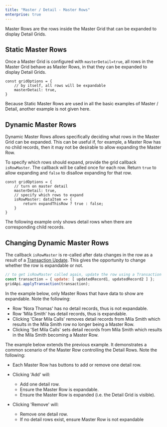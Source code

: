 ```yaml
---
title: "Master / Detail - Master Rows"
enterprise: true
---
```


Master Rows are the rows inside the Master Grid that can be expanded to display Detail Grids.

## Static Master Rows

Once a Master Grid is configured with `masterDetail=true`, all rows in the Master Grid behave as Master Rows, in that they can be expanded to display Detail Grids.

```
const gridOptions = {
    // by itself, all rows will be expandable
    masterDetail: true,
}
```

Because Static Master Rows are used in all the basic examples of Master / Detail, another example is not given here.

## Dynamic Master Rows

Dynamic Master Rows allows specifically deciding what rows in the Master Grid can be expanded. This can be useful if, for example, a Master Row has no child records, then it may not be desirable to allow expanding the Master Row.

To specify which rows should expand, provide the grid callback `isRowMaster`. The callback will be called once for each row. Return `true` to allow expanding and `false` to disallow expanding for that row.

<api-documentation source='grid-options/properties.json' section='masterDetail' names='["isRowMaster"]'></api-documentation>

```
const gridOptions = {
    // turn on master detail
    masterDetail: true,
    // specify which rows to expand
    isRowMaster: dataItem => {
        return expandThisRow ? true : false;
    }
}
```

The following example only shows detail rows when there are corresponding child records.

<GridExampleRunner title='Dynamic Master Rows' name='dynamic' type='generated' options='{ "enterprise": true, "exampleHeight": 510, "modules": ["clientside", "masterdetail", "menu", "columnpanel"] }'></GridExampleRunner>

## Changing Dynamic Master Rows

The callback `isRowMaster` is re-called after data changes in the row as a result of a [Transaction Update](/data-update-transactions/). This gives the opportunity to change whether the row is expandable or not.

```js
// to get isRowMaster called again, update the row using a Transaction Update
const transaction = { update: [ updatedRecord1, updatedRecord2 ] };
gridApi.applyTransaction(transaction);
```

In the example below, only Master Rows that have data to show are expandable. Note the following:

- Row 'Nora Thomas' has no detail records, thus is not expandable.
- Row 'Mila Smith' has detail records, thus is expandable.
- Clicking 'Clear Mila Calls' removes detail records from Mila Smith which results in the Mila Smith row no longer being a Master Row.
- Clicking 'Set Mila Calls' sets detail records from Mila Smith which results in the Mila Smith becoming a Master Row.

<GridExampleRunner title='Dynamically Changing Master Rows' name='changing-dynamic-1' type='generated' options='{ "enterprise": true, "exampleHeight": 510, "modules": ["clientside", "masterdetail", "menu", "columnpanel"] }'></GridExampleRunner>

The example below extends the previous example. It demonstrates a common scenario of the Master Row controlling the Detail Rows. Note the following:

- Each Master Row has buttons to add or remove one detail row.
- Clicking 'Add' will:
    - Add one detail row.
    - Ensure the Master Row is expandable.
    - Ensure the Master Row is expanded (i.e. the Detail Grid is visible).

- Clicking 'Remove' will:
    - Remove one detail row.
    - If no detail rows exist, ensure Master Row is not expandable

<GridExampleRunner title='Dynamically Changing Master Rows' name='changing-dynamic-2' type='generated' options='{ "enterprise": true, "exampleHeight": 510, "modules": ["clientside", "masterdetail", "menu", "columnpanel"] }'></GridExampleRunner>
